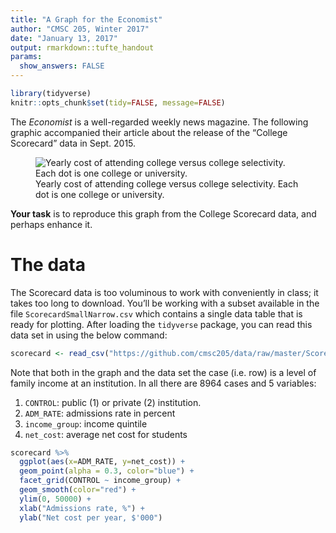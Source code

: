 ```yaml
---
title: "A Graph for the Economist"
author: "CMSC 205, Winter 2017"
date: "January 13, 2017"
output: rmarkdown::tufte_handout
params:
  show_answers: FALSE
---
```


```r
library(tidyverse)
knitr::opts_chunk$set(tidy=FALSE, message=FALSE)
```

The *Economist* is a well-regarded weekly news magazine.  The following graphic accompanied their article about the release of the "College Scorecard" data in Sept. 2015.

\medskip

![Yearly cost of attending college versus college selectivity.  Each dot is one college or university.](20160919_woc701.png)

**Your task** is to reproduce this graph from the College Scorecard data, and perhaps enhance it.

# The data

The Scorecard data is too voluminous to work with conveniently in class; it takes too long to download.  You'll be working with a subset available in the file `ScorecardSmallNarrow.csv` which contains a single data table that is ready for plotting. After loading the `tidyverse` package, you can read this data set in using the below command:

```r
scorecard <- read_csv("https://github.com/cmsc205/data/raw/master/ScorecardSmallNarrow.csv")
```

Note that both in the graph and the data set the case (i.e. row) is a level of family income at an institution. In all there are 8964 cases and 5 variables:

1. `CONTROL`: public (1) or private (2) institution. 
#. `ADM_RATE`: admissions rate in percent
#. `income_group`: income quintile
#. `net_cost`: average net cost for students

```r
scorecard %>%
  ggplot(aes(x=ADM_RATE, y=net_cost)) + 
  geom_point(alpha = 0.3, color="blue") + 
  facet_grid(CONTROL ~ income_group) +
  geom_smooth(color="red") + 
  ylim(0, 50000) +
  xlab("Admissions rate, %") +
  ylab("Net cost per year, $'000") 
```
